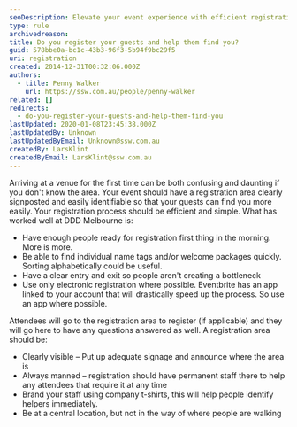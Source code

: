 ```yaml
---
seoDescription: Elevate your event experience with efficient registration and personalized support at a clearly signposted and easily accessible area.
type: rule
archivedreason:
title: Do you register your guests and help them find you?
guid: 578bbe0a-bc1c-43b3-96f3-5b94f9bc29f5
uri: registration
created: 2014-12-31T00:32:06.000Z
authors:
  - title: Penny Walker
    url: https://ssw.com.au/people/penny-walker
related: []
redirects:
  - do-you-register-your-guests-and-help-them-find-you
lastUpdated: 2020-01-08T23:45:38.000Z
lastUpdatedBy: Unknown
lastUpdatedByEmail: Unknown@ssw.com.au
createdBy: LarsKlint
createdByEmail: LarsKlint@ssw.com.au
---
```


Arriving at a venue for the first time can be both confusing and daunting if you don't know the area. Your event should have a registration area clearly signposted and easily identifiable so that your guests can find you more easily.
Your registration process should be efficient and simple. What has worked well at DDD Melbourne is:

- Have enough people ready for registration first thing in the morning. More is more.
- Be able to find individual name tags and/or welcome packages quickly. Sorting alphabetically could be useful.
- Have a clear entry and exit so people aren't creating a bottleneck
- Use only electronic registration where possible. Eventbrite has an app linked to your account that will drastically speed up the process. So use an app where possible.

Attendees will go to the registration area to register (if applicable) and they will go here to have any questions answered as well. A registration area should be:

- Clearly visible – Put up adequate signage and announce where the area is
- Always manned – registration should have permanent staff there to help any attendees that require it at any time
- Brand your staff using company t-shirts, this will help people identify helpers immediately.
- Be at a central location, but not in the way of where people are walking
